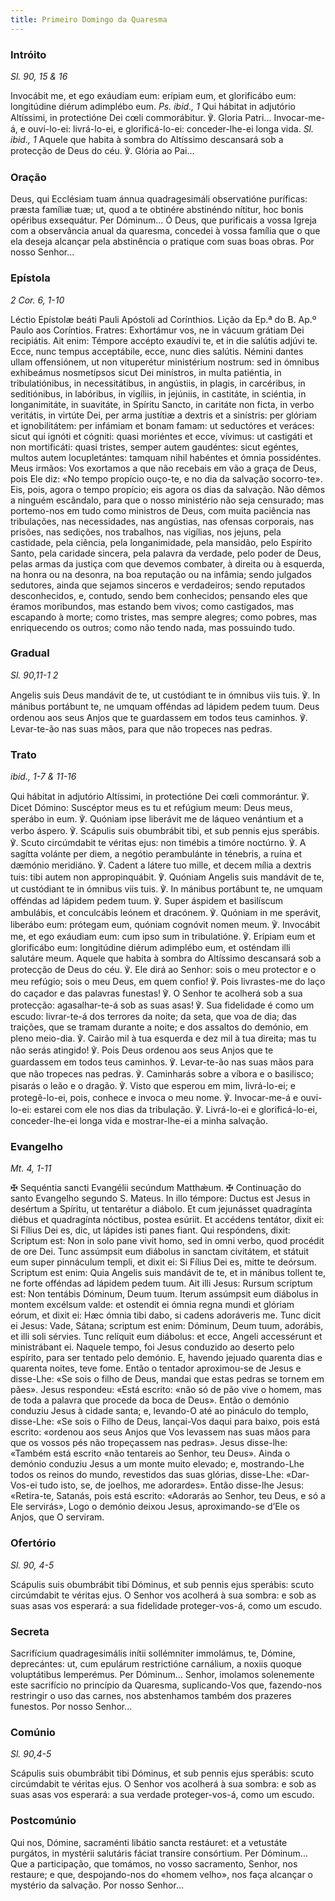 ```yaml
---
title: Primeiro Domingo da Quaresma
---
```


### Intróito

<em>Sl. 90, 15 & 16</em>

<div class="side-by-side not-content">
  <span>
    Invocábit me, et ego exáudiam eum: erípiam eum, et glorificábo eum:
    longitúdine diérum adimplébo eum. <em>Ps. ibid., 1</em> Qui hábitat in
    adjutório Altíssimi, in protectióne Dei cœli commorábitur. ℣. Gloria
    Patri...
  </span>
  <span>
    Invocar-me-á, e ouvi-lo-ei: livrá-lo-ei, e glorificá-lo-ei: conceder-lhe-ei
    longa vida. <em>Sl. ibid., 1</em> Aquele que habita à sombra do Altíssimo
    descansará sob a protecção de Deus do céu. ℣. Glória ao Pai...
  </span>
</div>

### Oração

<div class="side-by-side not-content">
  <span>
    Deus, qui Ecclésiam tuam ánnua quadragesimáli observatióne puríficas: præsta
    famíliæ tuæ; ut, quod a te obtinére abstinéndo nítitur, hoc bonis opéribus
    exsequátur. Per Dóminum...
  </span>
  <span>
    Ó Deus, que purificais a vossa Igreja com a observância anual da quaresma,
    concedei à vossa família que o que ela deseja alcançar pela abstinência o
    pratique com suas boas obras. Por nosso Senhor...
  </span>
</div>

### Epístola

<em>2 Cor. 6, 1-10</em>

<div class="side-by-side not-content">
  <span>Léctio Epístolæ beáti Pauli Apóstoli ad Corínthios.</span>
  <span>Lição da Ep.ª do B. Ap.º Paulo aos Coríntios.</span>
  <span>
    Fratres: Exhortámur vos, ne in vácuum grátiam Dei recipiátis. Ait enim:
    Témpore accépto exaudívi te, et in die salútis adjúvi te. Ecce, nunc tempus
    acceptábile, ecce, nunc dies salútis. Némini dantes ullam offensiónem, ut
    non vituperétur ministérium nostrum: sed in ómnibus exhibeámus nosmetípsos
    sicut Dei minístros, in multa patiéntia, in tribulatiónibus, in
    necessitátibus, in angústiis, in plagis, in carcéribus, in seditiónibus, in
    labóribus, in vigíliis, in jejúniis, in castitáte, in sciéntia, in
    longanimitáte, in suavitáte, in Spíritu Sancto, in caritáte non ficta, in
    verbo veritátis, in virtúte Dei, per arma justítiæ a dextris et a sinístris:
    per glóriam et ignobilitátem: per infámiam et bonam famam: ut seductóres et
    veráces: sicut qui ignóti et cógniti: quasi moriéntes et ecce, vívimus: ut
    castigáti et non mortificáti: quasi tristes, semper autem gaudéntes: sicut
    egéntes, multos autem locupletántes: tamquam nihil habéntes et ómnia
    possidéntes.
  </span>
  <span>
    Meus irmãos: Vos exortamos a que não recebais em vão a graça de Deus, pois
    Ele diz: «No tempo propício ouço-te, e no dia da salvação socorro-te». Eis,
    pois, agora o tempo propício; eis agora os dias da salvação. Não dêmos a
    ninguém escândalo, para que o nosso ministério não seja censurado; mas
    portemo-nos em tudo como ministros de Deus, com muita paciência nas
    tribulações, nas necessidades, nas angústias, nas ofensas corporais, nas
    prisões, nas sedições, nos trabalhos, nas vigílias, nos jejuns, pela
    castidade, pela ciência, pela longanimidade, pela mansidão, pelo Espírito
    Santo, pela caridade sincera, pela palavra da verdade, pelo poder de Deus,
    pelas armas da justiça com que devemos combater, à direita ou à esquerda, na
    honra ou na desonra, na boa reputação ou na infâmia; sendo julgados
    sedutores, ainda que sejamos sinceros e verdadeiros; sendo reputados
    desconhecidos, e, contudo, sendo bem conhecidos; pensando eles que éramos
    moribundos, mas estando bem vivos; como castigados, mas escapando à morte;
    como tristes, mas sempre alegres; como pobres, mas enriquecendo os outros;
    como não tendo nada, mas possuindo tudo.
  </span>
</div>

### Gradual

<em>Sl. 90,11-1 2</em>

<div class="side-by-side not-content">
  <span>
    Angelis suis Deus mandávit de te, ut custódiant te in ómnibus viis tuis. ℣.
    In mánibus portábunt te, ne umquam offéndas ad lápidem pedem tuum.
  </span>
  <span>
    Deus ordenou aos seus Anjos que te guardassem em todos teus caminhos. ℣.
    Levar-te-ão nas suas mãos, para que não tropeces nas pedras.
  </span>
</div>

### Trato

<em>ibid., 1-7 & 11-16</em>

<div class="side-by-side not-content">
  <span>
    Qui hábitat in adjutório Altíssimi, in protectióne Dei cœli commorántur. ℣.
    Dicet Dómino: Suscéptor meus es tu et refúgium meum: Deus meus, sperábo in
    eum. ℣. Quóniam ipse liberávit me de láqueo venántium et a verbo áspero. ℣.
    Scápulis suis obumbrábit tibi, et sub pennis ejus sperábis. ℣. Scuto
    circúmdabit te véritas ejus: non timébis a timóre noctúrno. ℣. A sagítta
    volánte per diem, a negótio perambulánte in ténebris, a ruína et dæmónio
    meridiáno. ℣. Cadent a látere tuo mille, et decem mília a dextris tuis: tibi
    autem non appropinquábit. ℣. Quóniam Angelis suis mandávit de te, ut
    custódiant te in ómnibus viis tuis. ℣. In mánibus portábunt te, ne umquam
    offéndas ad lápidem pedem tuum. ℣. Super áspidem et basilíscum ambulábis, et
    conculcábis leónem et dracónem. ℣. Quóniam in me sperávit, liberábo eum:
    prótegam eum, quóniam cognóvit nomen meum. ℣. Invocábit me, et ego exáudiam
    eum: cum ipso sum in tribulatióne. ℣. Erípiam eum et glorificábo eum:
    longitúdine diérum adimplébo eum, et osténdam illi salutáre meum.
  </span>
  <span>
    Aquele que habita à sombra do Altíssimo descansará sob a protecção de Deus
    do céu. ℣. Ele dirá ao Senhor: sois o meu protector e o meu refúgio; sois o
    meu Deus, em quem confio! ℣. Pois livrastes-me do laço do caçador e das
    palavras funestas! ℣. O Senhor te acolherá sob a sua protecção:
    agasalhar-te-á sob as suas asas! ℣. Sua fidelidade é como um escudo:
    livrar-te-á dos terrores da noite; da seta, que voa de dia; das traições,
    que se tramam durante a noite; e dos assaltos do demónio, em pleno meio-dia.
    ℣. Cairão mil à tua esquerda e dez mil à tua direita; mas tu não serás
    atingido! ℣. Pois Deus ordenou aos seus Anjos que te guardassem em todos
    teus caminhos. ℣. Levar-te-ão nas suas mãos para que não tropeces nas
    pedras. ℣. Caminharás sobre a víbora e o basilisco; pisarás o leão e o
    dragão. ℣. Visto que esperou em mim, livrá-lo-ei; e protegê-lo-ei, pois,
    conhece e invoca o meu nome. ℣. Invocar-me-á e ouvi-lo-ei: estarei com ele
    nos dias da tribulação. ℣. Livrá-lo-ei e glorificá-lo-ei, conceder-lhe-ei
    longa vida e mostrar-lhe-ei a minha salvação.
  </span>
</div>

### Evangelho

<em>Mt. 4, 1-11</em>

<div class="side-by-side not-content">
  <span>
    <span class="text-red-500">✠</span> Sequéntia sancti Evangélii secúndum
    Matthǽum.
  </span>
  <span>
    <span class="text-red-500">✠</span> Continuação do santo Evangelho segundo
    S. Mateus.
  </span>
  <span>
    In illo témpore: Ductus est Jesus in desértum a Spíritu, ut tentarétur a
    diábolo. Et cum jejunásset quadragínta diébus et quadragínta nóctibus,
    postea esúriit. Et accédens tentátor, dixit ei: Si Fílius Dei es, dic, ut
    lápides isti panes fiant. Qui respóndens, dixit: Scriptum est: Non in solo
    pane vivit homo, sed in omni verbo, quod procédit de ore Dei. Tunc assúmpsit
    eum diábolus in sanctam civitátem, et státuit eum super pinnáculum templi,
    et dixit ei: Si Fílius Dei es, mitte te deórsum. Scriptum est enim: Quia
    Angelis suis mandávit de te, et in mánibus tollent te, ne forte offéndas ad
    lápidem pedem tuum. Ait illi Jesus: Rursum scriptum est: Non tentábis
    Dóminum, Deum tuum. Iterum assúmpsit eum diábolus in montem excélsum valde:
    et ostendit ei ómnia regna mundi et glóriam eórum, et dixit ei: Hæc ómnia
    tibi dabo, si cadens adoráveris me. Tunc dicit ei Jesus: Vade, Sátana;
    scriptum est enim: Dóminum, Deum tuum, adorábis, et illi soli sérvies. Tunc
    relíquit eum diábolus: et ecce, Angeli accessérunt et ministrábant ei.
  </span>
  <span>
    Naquele tempo, foi Jesus conduzido ao deserto pelo espírito, para ser
    tentado pelo demónio. E, havendo jejuado quarenta dias e quarenta noites,
    teve fome. Então o tentador aproximou-se de Jesus e disse-Lhe: «Se sois o
    filho de Deus, mandai que estas pedras se tornem em pães». Jesus respondeu:
    «Está escrito: «não só de pão vive o homem, mas de toda a palavra que
    procede da boca de Deus». Então o demónio conduziu Jesus à cidade santa; e,
    levando-O até ao pináculo do templo, disse-Lhe: «Se sois o Filho de Deus,
    lançai-Vos daqui para baixo, pois está escrito: «ordenou aos seus Anjos que
    Vos levassem nas suas mãos para que os vossos pés não tropeçassem nas
    pedras». Jesus disse-lhe: «Também está escrito «não tentareis ao Senhor, teu
    Deus». Ainda o demónio conduziu Jesus a um monte muito elevado; e,
    mostrando-Lhe todos os reinos do mundo, revestidos das suas glórias,
    disse-Lhe: «Dar-Vos-ei tudo isto, se, de joelhos, me adorardes». Então
    disse-lhe Jesus: «Retira-te, Satanás, pois está escrito: «Adorarás ao
    Senhor, teu Deus, e só a Ele servirás», Logo o demónio deixou Jesus,
    aproximando-se d’Ele os Anjos, que O serviram.
  </span>
</div>

### Ofertório

<em>Sl. 90, 4-5</em>

<div class="side-by-side not-content">
  <span>
    Scápulis suis obumbrábit tibi Dóminus, et sub pennis ejus sperábis: scuto
    circúmdabit te véritas ejus.
  </span>
  <span>
    O Senhor vos acolherá à sua sombra: e sob as suas asas vos esperará: a sua
    fidelidade proteger-vos-á, como um escudo.
  </span>
</div>

### Secreta

<div class="side-by-side not-content">
  <span>
    Sacrifícium quadragesimális inítii sollémniter immolámus, te, Dómine,
    deprecántes: ut, cum epulárum restrictióne carnálium, a noxiis quoque
    voluptátibus lemperémus. Per Dóminum...
  </span>
  <span>
    Senhor, imolamos solenemente este sacrifício no princípio da Quaresma,
    suplicando-Vos que, fazendo-nos restringir o uso das carnes, nos abstenhamos
    também dos prazeres funestos. Por nosso Senhor...
  </span>
</div>

### Comúnio

<em>Sl. 90,4-5</em>

<div class="side-by-side not-content">
  <span>
    Scápulis suis obumbrábit tibi Dóminus, et sub pennis ejus sperábis: scuto
    circúmdabit te véritas ejus.
  </span>
  <span>
    O Senhor vos acolherá à sua sombra: e sob as suas asas vos esperará: a sua
    verdade proteger-vos-á, como um escudo.
  </span>
</div>

### Postcomúnio

<div class="side-by-side not-content">
  <span>
    Qui nos, Dómine, sacraménti libátio sancta restáuret: et a vetustáte
    purgátos, in mystérii salutáris fáciat transíre consórtium. Per Dóminum...
  </span>
  <span>
    Que a participação, que tomámos, no vosso sacramento, Senhor, nos restaure;
    e que, despojando-nos do «homem velho», nos faça alcançar o mystério da
    salvação. Por nosso Senhor...
  </span>
</div>
